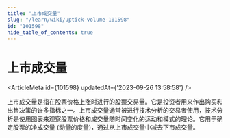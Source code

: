 ```yaml
---
title: "上市成交量"
slug: "/learn/wiki/uptick-volume-101598"
id: "101598"
hide_table_of_contents: true
---
```



# 上市成交量

<ArticleMeta id={101598} updatedAt={'2023-09-26 13:58:58'} />
<div className='border-solid border-b border-t-0 my-4 border-[var(--ifm-color-gray-300)]' />

上市成交量是指在股票价格上涨时进行的股票交易量。它是投资者用来作出购买和出售决策的许多指标之一。上市成交量通常被进行技术分析的交易者使用，技术分析是使用图表来观察股票价格和成交量随时间变化的运动和模式的理论。它用于确定股票的净成交量 (动量的度量)，通过从上市成交量中减去下市成交量。
